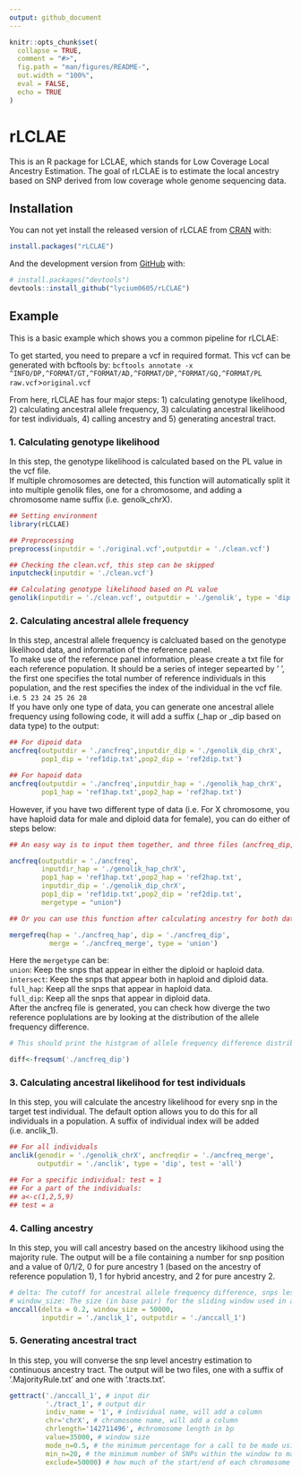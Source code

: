 ```yaml
---
output: github_document
---
```


<!-- README.md is generated from README.Rmd. Please edit that file -->

```r
knitr::opts_chunk$set(
  collapse = TRUE,
  comment = "#>",
  fig.path = "man/figures/README-",
  out.width = "100%",
  eval = FALSE,
  echo = TRUE
)
```

# rLCLAE

<!-- badges: start -->
<!-- badges: end -->

This is an R package for LCLAE, which stands for Low Coverage Local Ancestry Estimation. The goal of rLCLAE is to estimate the local ancestry based on SNP derived from low coverage whole genome sequencing data. 

## Installation

You can not yet install the released version of rLCLAE from [CRAN](https://CRAN.R-project.org) with:

``` r
install.packages("rLCLAE")
```

And the development version from [GitHub](https://github.com/) with:

``` r
# install.packages("devtools")
devtools::install_github("lycium0605/rLCLAE")
```
## Example

This is a basic example which shows you a common pipeline for rLCLAE:

To get started, you need to prepare a vcf in required format. This vcf can be generated with bcftools by:
`bcftools annotate -x ^INFO/DP,^FORMAT/GT,^FORMAT/AD,^FORMAT/DP,^FORMAT/GQ,^FORMAT/PL raw.vcf `>` original.vcf`

From here, rLCLAE has four major steps: 1) calculating genotype likelihood, 2) calculating ancestral allele frequency, 3) calculating ancestral likelihood for test individuals, 4) calling ancestry and 5) generating ancestral tract.

### 1. Calculating genotype likelihood

In this step, the genotype likelihood is calculated based on the PL value in the vcf file. \
If multiple chromosomes are detected, this function will automatically split it into multiple genolik files, one for a chromosome, and adding a chromosome name suffix (i.e. genolk_chrX).

```r

## Setting environment
library(rLCLAE)

## Preprocessing
preprocess(inputdir = './original.vcf',outputdir = './clean.vcf')

## Checking the clean.vcf, this step can be skipped
inputcheck(inputdir = './clean.vcf')

## Calculating genotype likelihood based on PL value
genolik(inputdir = './clean.vcf', outputdir = './genolik', type = 'dip')
```

### 2. Calculating ancestral allele frequency

In this step, ancestral allele frequency is calcluated based on the genotype likelihood data, and information of the reference panel.\
To make use of the reference panel information, please create a txt file for each reference population. It should be a series of integer sepearted by ' ', the first one specifies the total number of reference individuals in this population, and the rest specifies the index of the individual in the vcf file. i.e. `5 23 24 25 26 28`\
If you have only one type of data, you can generate one ancestral allele frequency using following code, it will add a suffix (_hap or _dip based on data type) to the output:

```r
## For dipoid data 
ancfreq(outputdir = './ancfreq',inputdir_dip = './genolik_dip_chrX',
        pop1_dip = 'ref1dip.txt',pop2_dip = 'ref2dip.txt')

## For hapoid data 
ancfreq(outputdir = './ancfreq',inputdir_hap = './genolik_hap_chrX',
        pop1_hap = 'ref1hap.txt',pop2_hap = 'ref2hap.txt')

```

However, if you have two different type of data (i.e. For X chromosome, you have haploid data for male and diploid data for female), you can do either of steps below:

```r

## An easy way is to input them together, and three files (ancfreq_dip, ancfreq_hap, ancfreq_merge) will be generated

ancfreq(outputdir = './ancfreq',
        inputdir_hap = './genolik_hap_chrX',
        pop1_hap = 'ref1hap.txt',pop2_hap = 'ref2hap.txt',
        inputdir_dip = './genolik_dip_chrX',
        pop1_dip = 'ref1dip.txt',pop2_dip = 'ref2dip.txt',
        mergetype = "union")

## Or you can use this function after calculating ancestry for both data type separately 

mergefreq(hap = './ancfreq_hap', dip = './ancfreq_dip', 
          merge = './ancfreq_merge', type = 'union')

```

Here the `mergetype` can be:\
`union`: Keep the snps that appear in either the diploid or haploid data.\
`intersect`: Keep the snps that appear both in haploid and diploid data.\
`full_hap`: Keep all the snps that appear in haploid data.\
`full_dip`: Keep all the snps that appear in diploid data.\
After the ancfreq file is generated, you can check how diverge the two reference poplulations are by looking at the distribution of the allele frequency difference.

```r

# This should print the histgram of allele frequency difference distribution, and the mean/median/max/min of the data, and you can do further analysis on diff if necessary

diff<-freqsum('./ancfreq_dip')
```

### 3. Calculating ancestral likelihood for test individuals

In this step, you will calculate the ancestry likelihood for every snp in the target test individual. The default option allows you to do this for all individuals in a population. A suffix of individual index will be added (i.e. anclik_1).

```r

## For all individuals
anclik(genodir = './genolik_chrX', ancfreqdir = './ancfreq_merge',
       outputdir = './anclik', type = 'dip', test = 'all')

## For a specific individual: test = 1
## For a part of the individuals:
## a<-c(1,2,5,9)
## test = a
```

### 4. Calling ancestry

In this step, you will call ancestry based on the ancestry likihood using the majority rule. The output will be a file containing a number for snp position and a value of 0/1/2, 0 for pure ancestry 1 (based on the ancestry of reference population 1), 1 for hybrid ancestry, and 2 for pure ancestry 2.

```r
# delta: The cutoff for ancestral allele frequency difference, snps less diverge than this will be filtered out
# window_size: The size (in base pair) for the sliding window used in ancestry call, the large this is, the more shorter tract will be smoothed out. 
anccall(delta = 0.2, window_size = 50000,
        inputdir = './anclik_1', outputdir = './anccall_1')
```

### 5. Generating ancestral tract

In this step, you will converse the snp level ancestry estimation to continuous ancestry tract. The output will be two files, one with a suffix of '.MajorityRule.txt' and one with '.tracts.txt'.

```r
gettract('./anccall_1', # input dir
         './tract_1', # output dir
         indiv_name = '1', # individual name, will add a column
         chr='chrX', # chromosome name, will add a column
         chrlength='142711496', #chromosome length in bp
         value=35000, # window size
         mode_n=0.5, # the minimum percentage for a call to be made using majority rule
         min_n=20, # the minimum number of SNPs within the window to make a call
         exclude=50000) # how much of the start/end of each chromosome to ignore
```
